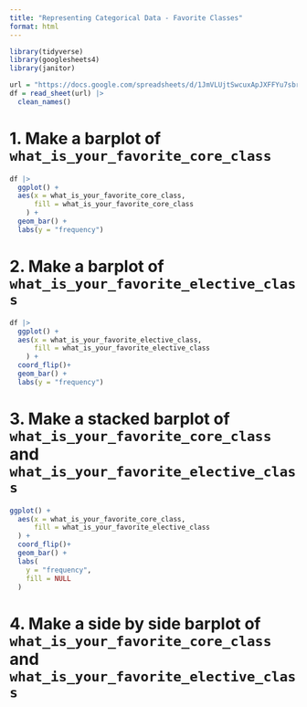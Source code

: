 ```yaml
---
title: "Representing Categorical Data - Favorite Classes"
format: html
---
```


```r
library(tidyverse)
library(googlesheets4)
library(janitor)
```

```r
url = "https://docs.google.com/spreadsheets/d/1JmVLUjtSwcuxApJXFFYu7sbre7s0pHjOfz2bmnwDMnQ/edit?usp=sharing"
df = read_sheet(url) |> 
  clean_names()
```

# 1. Make a barplot of `what_is_your_favorite_core_class`

```r
df |> 
  ggplot() +
  aes(x = what_is_your_favorite_core_class, 
      fill = what_is_your_favorite_core_class
    ) +
  geom_bar() +
  labs(y = "frequency")
```

# 2. Make a barplot of `what_is_your_favorite_elective_class`

```r
df |> 
  ggplot() +
  aes(x = what_is_your_favorite_elective_class, 
      fill = what_is_your_favorite_elective_class
    ) +
  coord_flip()+
  geom_bar() +
  labs(y = "frequency")
```

# 3. Make a stacked barplot of `what_is_your_favorite_core_class` and `what_is_your_favorite_elective_class`

```r
ggplot() +
  aes(x = what_is_your_favorite_core_class, 
      fill = what_is_your_favorite_elective_class
  ) +
  coord_flip()+
  geom_bar() +
  labs(
    y = "frequency",
    fill = NULL
  )
```

# 4. Make a side by side barplot of `what_is_your_favorite_core_class` and `what_is_your_favorite_elective_class`
